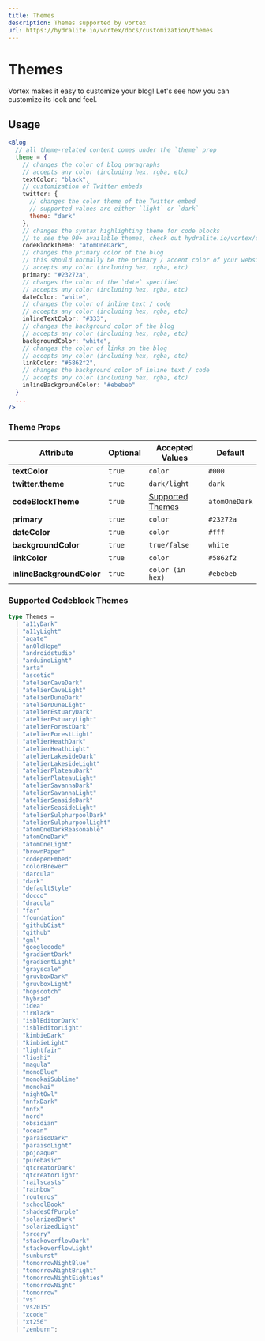```yaml
---
title: Themes
description: Themes supported by vortex
url: https://hydralite.io/vortex/docs/customization/themes
---
```


# Themes

Vortex makes it easy to customize your blog! Let's see how you can customize its look and feel.

<Spacer y={1} />

## Usage

```jsx
<Blog
  // all theme-related content comes under the `theme` prop
  theme = {
    // changes the color of blog paragraphs
    // accepts any color (including hex, rgba, etc)
    textColor: "black",
    // customization of Twitter embeds
    twitter: {
      // changes the color theme of the Twitter embed
      // supported values are either `light` or `dark`
      theme: "dark"
    },
    // changes the syntax highlighting theme for code blocks
    // to see the 90+ available themes, check out hydralite.io/vortex/docs/customization/themes#supported-codeblock-themes
    codeBlockTheme: "atomOneDark",
    // changes the primary color of the blog
    // this should normally be the primary / accent color of your website
    // accepts any color (including hex, rgba, etc)
    primary: "#23272a",
    // changes the color of the `date` specified
    // accepts any color (including hex, rgba, etc)
    dateColor: "white",
    // changes the color of inline text / code
    // accepts any color (including hex, rgba, etc)
    inlineTextColor: "#333",
    // changes the background color of the blog
    // accepts any color (including hex, rgba, etc)
    backgroundColor: "white",
    // changes the color of links on the blog
    // accepts any color (including hex, rgba, etc)
    linkColor: "#5862f2",
    // changes the background color of inline text / code
    // accepts any color (including hex, rgba, etc)
    inlineBackgroundColor: "#ebebeb"
  }
  ...
/>
```

<Spacer y={2} />

### Theme Props

| Attribute                 | Optional | Accepted Values                                                                  | Default       |
| ------------------------- | -------- | -------------------------------------------------------------------------------- | ------------- |
| **textColor**             | `true`   | `color`                                                                          | `#000`        |
| **twitter.theme**         | `true`   | `dark/light`                                                                     | `dark`        |
| **codeBlockTheme**        | `true`   | [Supported Themes](/vortex/docs/customization/themes#supported-codeblock-themes) | `atomOneDark` |
| **primary**               | `true`   | `color`                                                                          | `#23272a`     |
| **dateColor**             | `true`   | `color`                                                                          | `#fff`        |
| **backgroundColor**       | `true`   | `true/false`                                                                     | `white`       |
| **linkColor**             | `true`   | `color`                                                                          | `#5862f2`     |
| **inlineBackgroundColor** | `true`   | `color (in hex)`                                                                 | `#ebebeb`     |

<Spacer y={2} />

### Supported Codeblock Themes

```ts
type Themes =
  | "a11yDark"
  | "a11yLight"
  | "agate"
  | "anOldHope"
  | "androidstudio"
  | "arduinoLight"
  | "arta"
  | "ascetic"
  | "atelierCaveDark"
  | "atelierCaveLight"
  | "atelierDuneDark"
  | "atelierDuneLight"
  | "atelierEstuaryDark"
  | "atelierEstuaryLight"
  | "atelierForestDark"
  | "atelierForestLight"
  | "atelierHeathDark"
  | "atelierHeathLight"
  | "atelierLakesideDark"
  | "atelierLakesideLight"
  | "atelierPlateauDark"
  | "atelierPlateauLight"
  | "atelierSavannaDark"
  | "atelierSavannaLight"
  | "atelierSeasideDark"
  | "atelierSeasideLight"
  | "atelierSulphurpoolDark"
  | "atelierSulphurpoolLight"
  | "atomOneDarkReasonable"
  | "atomOneDark"
  | "atomOneLight"
  | "brownPaper"
  | "codepenEmbed"
  | "colorBrewer"
  | "darcula"
  | "dark"
  | "defaultStyle"
  | "docco"
  | "dracula"
  | "far"
  | "foundation"
  | "githubGist"
  | "github"
  | "gml"
  | "googlecode"
  | "gradientDark"
  | "gradientLight"
  | "grayscale"
  | "gruvboxDark"
  | "gruvboxLight"
  | "hopscotch"
  | "hybrid"
  | "idea"
  | "irBlack"
  | "isblEditorDark"
  | "isblEditorLight"
  | "kimbieDark"
  | "kimbieLight"
  | "lightfair"
  | "lioshi"
  | "magula"
  | "monoBlue"
  | "monokaiSublime"
  | "monokai"
  | "nightOwl"
  | "nnfxDark"
  | "nnfx"
  | "nord"
  | "obsidian"
  | "ocean"
  | "paraisoDark"
  | "paraisoLight"
  | "pojoaque"
  | "purebasic"
  | "qtcreatorDark"
  | "qtcreatorLight"
  | "railscasts"
  | "rainbow"
  | "routeros"
  | "schoolBook"
  | "shadesOfPurple"
  | "solarizedDark"
  | "solarizedLight"
  | "srcery"
  | "stackoverflowDark"
  | "stackoverflowLight"
  | "sunburst"
  | "tomorrowNightBlue"
  | "tomorrowNightBright"
  | "tomorrowNightEighties"
  | "tomorrowNight"
  | "tomorrow"
  | "vs"
  | "vs2015"
  | "xcode"
  | "xt256"
  | "zenburn";
```
